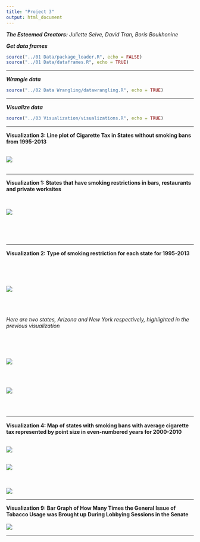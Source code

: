 ```yaml
---
title: "Project 3"
output: html_document
---
```


***The Esteemed Creators:*** *Juliette Seive, David Tran, Boris Boukhonine*
___
___

***Get data frames***

```r
source("../01 Data/package_loader.R", echo = FALSE)
source("../01 Data/dataframes.R", echo = TRUE)
```
___

***Wrangle data***

```r
source("../02 Data Wrangling/datawrangling.R", echo = TRUE)
```
___

***Visualize data***

```r
source("../03 Visualization/visualizations.R", echo = TRUE)
```
___

**Visualization 3: Line plot of Cigarette Tax in States without smoking bans from 1995-2013**
<br>
<br>

![](./vis_3.jpg)
<br><br>

___

**Visualization 1: States that have smoking restrictions in bars, restaurants and private worksites**

<br>

![](./Smoking_Restrictions_in_All_Commerical_Settings_by_State_for_2003-2013.jpg)

<br>
<br>
<br>

___

**Visualization 2: Type of smoking restriction for each state for 1995-2013**


<br>
<br>
<br>


![](./Smoking_Restriction_Tax_Over_1995-2013.jpg)

<br><br><br>
*Here are two states, Arizona and New York respectively, highlighted in the previous visualization*

<br>
<br>
<br>

![](./Arizonas_Smoking_Restriction_Tax_Over_1995_2013.jpg)

<br>
<br>

![](./New_Yorks_Smoking_Restriction_Tax_Over_1995-2013.jpg)

<br><br>

___

**Visualization 4: Map of states with smoking bans with average cigarette tax represented by point size in even-numbered years for 2000-2010**
<br><br>

![](./Map_of_Smoking_Bans_with_Avg_Tax_in_2000_2002.jpg)
<br><br>

![](./2004_2006.jpg)

<br><br>
![](./2008_2010.jpg)

___

**Visualization 9: Bar Graph of How Many Times the General Issue of Tobacco Usage was Brought up During Lobbying Sessions in the Senate  **
<br><br>
![](./lobbying_data.jpg)

___

